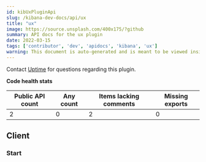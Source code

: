 ```yaml
---
id: kibUxPluginApi
slug: /kibana-dev-docs/api/ux
title: "ux"
image: https://source.unsplash.com/400x175/?github
summary: API docs for the ux plugin
date: 2022-03-15
tags: ['contributor', 'dev', 'apidocs', 'kibana', 'ux']
warning: This document is auto-generated and is meant to be viewed inside our experimental, new docs system. Reach out in #docs-engineering for more info.
---
```




Contact [Uptime](https://github.com/orgs/elastic/teams/uptime) for questions regarding this plugin.

**Code health stats**

| Public API count  | Any count | Items lacking comments | Missing exports |
|-------------------|-----------|------------------------|-----------------|
| 2 | 0 | 2 | 0 |

## Client

### Start
<DocDefinitionList data={[uxObj.client.start]}/>

